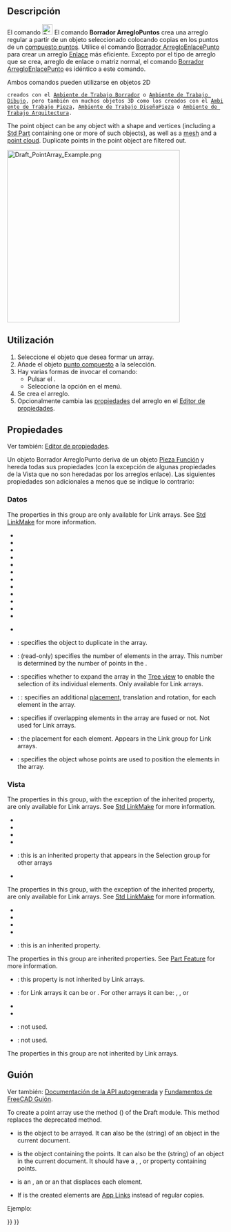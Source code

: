 <languages/>

<div class="mw-translate-fuzzy">
{{Docnav/es
|[[Draft_PathLinkArray/es|ArregloEnlaceRuta]]
|[[Draft_PointLinkArray/es|ArregloEnlacePunto]]
|[[Draft_Workbench/es|Borrador]]
|IconL=Draft_PathLinkArray.svg
|IconR=Draft_PointLinkArray.svg
|IconC=Workbench_Draft.svg
}}
</div>

<div class="mw-translate-fuzzy">
{{GuiCommand/es
|Name=Draft PointArray
|Name/es=Borrador ArregloPunto
|MenuLocation=Modificación → Herramientas de  Arreglo → Arreglo Punto
|Workbenches=[[Draft_Workbench/es|Borrador]], [[Arch_Workbench/es|Arquitectura]]
|Version=0.18
|SeeAlso=[[Draft_OrthoArray/es|Borrador OrthoArray]], [[Draft_PolarArray/es|Borrador ArregloPolar]], 
[[Draft_CircularArray/es|Borrador ArregloCircular]], [[Draft_PathArray/es|Borrador ArregloRuta]], [[Draft_PathLinkArray/es|Borrador ArregloEnlaceRuta]], [[Draft_PointLinkArray/es|Borrador ArregloEnlacePunto]]
}}
</div>

<span id="Description"></span>
==Descripción==

<div class="mw-translate-fuzzy">
El comando [[Image:Draft_PointArray.svg|24px]] El comando '''Borrador ArregloPuntos''' crea una arreglo regular a partir de un objeto seleccionado colocando copias en los puntos de un [[#Compuesto_puntos|compuesto puntos]]. Utilice el comando [[Draft_PointLinkArray/es|Borrador ArregloEnlacePunto]] para crear un arreglo [[App_Link/es|Enlace]] más eficiente. Excepto por el tipo de arreglo que se crea, arreglo de enlace o matriz normal, el comando [[Draft_PointLinkArray/es|Borrador ArregloEnlacePunto]] es idéntico a este comando.
</div>

<div class="mw-translate-fuzzy">
Ambos comandos pueden utilizarse en objetos 2D
 creados con el [[Draft_Workbench/es|Ambiente de Trabajo Borrador]] o [[Sketcher_Workbench/es|Ambiente de Trabajo Dibujo]], pero también en muchos objetos 3D como los creados con el [[Part_Workbench/es|Ambiente de Trabajo Pieza]], [[PartDesign_Workbench/es|Ambiente de Trabajo DiseñoPieza]] o [[Arch_Workbench/es|Ambiente de Trabajo Arquitectura]].
</div>

The point object can be any object with a shape and vertices (including a [[Std_Part|Std Part]] containing one or more of such objects), as well as a [[Mesh_Workbench|mesh]] and a [[Points_Workbench|point cloud]]. Duplicate points in the point object are filtered out.

[[Image:Draft_PointArray_Example.png|400px]]
{{Caption|Borrador ArregloPunto}}

<span id="Usage"></span>
==Utilización==

<div class="mw-translate-fuzzy">
# Seleccione el objeto que desea formar un array.
# Añade el objeto [[#Punto_compuesto|punto compuesto]] a la selección.
# Hay varias formas de invocar el comando:
#* Pulsar el {{Button|[[Image:Draft_PointArray.svg|16px]] [[Draft_PointArray/es|Borrador ArregloPunto]]}}.
#* Seleccione la opción {{MenuCommand|Modificación → Herramientas de arreglo →[[Image:Draft_PointArray.svg|16px]] Arreglo de puntos}} en el menú.
# Se crea el arreglo.
# Opcionalmente cambia las [[#Propiedades|propiedades]] del arreglo en el [[property_editor/es|Editor de propiedades]].
</div>

<span id="Properties"></span>
==Propiedades==

Ver también: [[property_editor/es|Editor de propiedades]].

Un objeto Borrador ArregloPunto deriva de un objeto [[Part_Feature/es|Pieza Función]] y hereda todas sus propiedades (con la excepción de algunas propiedades de la Vista que no son heredadas por los arreglos enlace). Las siguientes propiedades son adicionales a menos que se indique lo contrario:

<span id="Data"></span>
===Datos===

{{Properties_Title|Link}}

The properties in this group are only available for Link arrays. See [[Std_LinkMake#Properties|Std LinkMake]] for more information.

* {{PropertyData|Scale|Float}}
* {{PropertyData|Scale Vector|Vector|Hidden}}
* {{PropertyData|Scale List|VectorList}}
* {{PropertyData|Visibility List|BoolList|Hidden}}
* {{PropertyData|Placement List|PlacementList|Hidden}}
* {{PropertyData|Element List|LinkList|Hidden}}
* {{PropertyData|_ Link Touched|Bool|Hidden}}
* {{PropertyData|_ Child Cache|LinkList|Hidden}}
* {{PropertyData|_ Link Owner|Integer|Hidden}}
* {{PropertyData|Colored Elements|LinkSubHidden|Hidden}}
* {{PropertyData|Link Copy On Change|Enumeration}}
* {{PropertyData|Link Transform|Bool}}

{{Properties_Title|Draft}}

* {{PropertyData|Always Sync Placement|Bool}}

<div class="mw-translate-fuzzy">
{{TitleProperty|Objetos}}
</div>

* {{PropertyData|Base|Link}}: specifies the object to duplicate in the array.
* {{PropertyData|Count|Integer}}: (read-only) specifies the number of elements in the array. This number is determined by the number of points in the {{PropertyData|Point Object}}.
* {{PropertyData|Expand Array|Bool}}: specifies whether to expand the array in the [[Tree_view|Tree view]] to enable the selection of its individual elements. Only available for Link arrays.
* {{PropertyData|Extra Placement|Placement}}: : specifies an additional [[Placement|placement]], translation and rotation, for each element in the array.
* {{PropertyData|Fuse|Bool}}: specifies if overlapping elements in the array are fused or not. Not used for Link arrays. {{Version|1.0}}
* {{PropertyData|Placement List|PlacementList}}: the placement for each element. Appears in the Link group for Link arrays. {{Version|1.1}}
* {{PropertyData|Point Object|Link}}: specifies the object whose points are used to position the elements in the array.

<span id="View"></span>
===Vista===

<div class="mw-translate-fuzzy">
{{TitleProperty|Enlace}}
</div>

The properties in this group, with the exception of the inherited property, are only available for Link arrays. See [[Std_LinkMake#Properties|Std LinkMake]] for more information.

* {{PropertyView|Draw Style|Enumeration}}
* {{PropertyView|Line Width|FloatConstraint}}
* {{PropertyView|Override Material|Bool}}
* {{PropertyView|Point Size|FloatConstraint}}
* {{PropertyView|Selectable|Bool}}: this is an inherited property that appears in the Selection group for other arrays
* {{PropertyView|Shape Material|Material}}

{{Properties_Title|Base}}

The properties in this group, with the exception of the inherited property, are only available for Link arrays. See [[Std_LinkMake#Properties|Std LinkMake]] for more information.

* {{PropertyView|Child View Provider|PersistentObject|Hidden}}
* {{PropertyView|Material List|MaterialList|Hidden}}
* {{PropertyView|Override Color List|ColorList|Hidden}}
* {{PropertyView|Override Material List|BoolList|Hidden}}
* {{PropertyView|Proxy|PythonObject|Hidden}}: this is an inherited property.

{{Properties_Title|Display Options}}

The properties in this group are inherited properties. See [[Part_Feature#Properties|Part Feature]] for more information.

* {{PropertyView|Bounding Box|Bool}}: this property is not inherited by Link arrays.
* {{PropertyView|Display Mode|Enumeration}}: for Link arrays it can be {{value|Link}} or {{value|ChildView}}. For other arrays it can be: {{value|Flat Lines}}, {{value|Shaded}}, {{value|Wireframe}} or {{value|Points}}
* {{PropertyView|Show In Tree|Bool}}
* {{PropertyView|Visibility|Bool}}

<div class="mw-translate-fuzzy">
{{TitleProperty|Borrador}}
</div>

* {{PropertyView|Pattern|Enumeration}}: not used.
* {{PropertyView|Pattern Size|Float}}: not used.

{{Properties_Title|Object style}}

The properties in this group are not inherited by Link arrays.

<span id="Scripting"></span>
==Guión==

Ver también: [https://freecad.github.io/SourceDoc/ Documentación de la API autogenerada] y [[FreeCAD_Scripting_Basics/es|Fundamentos de FreeCAD Guión]].

To create a point array use the {{incode|make_point_array}} method ({{Version|0.19}}) of the Draft module. This method replaces the deprecated {{incode|makePointArray}} method.

{{Code|code=
point_array = make_point_array(base_object, point_object, extra=None, use_link=True)
}}

* {{incode|base_object}} is the object to be arrayed. It can also be the {{incode|Label}} (string) of an object in the current document.
* {{incode|point_object}} is the object containing the points. It can also be the {{incode|Label}} (string) of an object in the current document. It should have a {{incode|Geometry}}, {{incode|Links}}, or {{incode|Components}} property containing points.
* {{incode|extra}} is an {{incode|App.Placement}}, an {{incode|App.Vector}} or an {{incode|App.Rotation}} that displaces each element.
* If {{incode|use_link}} is {{incode|True}} the created elements are [[App_Link|App Links]] instead of regular copies.

Ejemplo:

{{Code|code=
import FreeCAD as App
import Draft

doc = App.newDocument()

polygon = Draft.make_polygon(3, radius=500.0)

p1 = Draft.make_point(App.Vector(1500, 0, 0))
p2 = Draft.make_point(App.Vector(2500, 0, 0))
p3 = Draft.make_point(App.Vector(2000, 1000, 0))

compound = doc.addObject("Part::Compound", "Compound")
compound.Links = [p1, p2, p3]

point_array = Draft.make_point_array(polygon, compound)
doc.recompute()
}}


<div class="mw-translate-fuzzy">
{{Docnav/es
|[[Draft_PathLinkArray/es|ArregloEnlaceRuta]]
|[[Draft_PointLinkArray/es|ArregloEnlacePunto]]
|[[Draft_Workbench/es|Borrador]]
|IconL=Draft_PathLinkArray.svg
|IconR=Draft_PointLinkArray.svg
|IconC=Workbench_Draft.svg
}}
</div>

{{Draft Tools navi{{#translation:}}}}
{{Userdocnavi{{#translation:}}}}